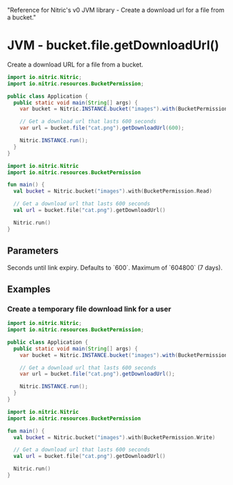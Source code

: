   "Reference for Nitric's v0 JVM library - Create a download url for a file from a bucket."

# JVM - bucket.file.getDownloadUrl()

Create a download URL for a file from a bucket.

<Tabs syncKey="jvm-lang">

<TabItem label="Java">

```java
import io.nitric.Nitric;
import io.nitric.resources.BucketPermission;

public class Application {
  public static void main(String[] args) {
    var bucket = Nitric.INSTANCE.bucket("images").with(BucketPermission.Read);

    // Get a download url that lasts 600 seconds
    var url = bucket.file("cat.png").getDownloadUrl(600);

    Nitric.INSTANCE.run();
  }
}
```

</TabItem>

<TabItem label="Kotlin">

```kotlin
import io.nitric.Nitric
import io.nitric.resources.BucketPermission

fun main() {
  val bucket = Nitric.bucket("images").with(BucketPermission.Read)

  // Get a download url that lasts 600 seconds
  val url = bucket.file("cat.png").getDownloadUrl()

  Nitric.run()
}
```

</TabItem>

</Tabs>

## Parameters

<Properties>
  <Property name="expiry" type="Int">
    Seconds until link expiry. Defaults to `600`. Maximum of `604800` (7 days).
  </Property>
</Properties>

## Examples

### Create a temporary file download link for a user

<Tabs syncKey="jvm-lang">

<TabItem label="Java">

```java
import io.nitric.Nitric;
import io.nitric.resources.BucketPermission;

public class Application {
  public static void main(String[] args) {
    var bucket = Nitric.INSTANCE.bucket("images").with(BucketPermission.Read);

    // Get a download url that lasts 600 seconds
    var url = bucket.file("cat.png").getDownloadUrl();

    Nitric.INSTANCE.run();
  }
}
```

</TabItem>

<TabItem label="Kotlin">

```kotlin
import io.nitric.Nitric
import io.nitric.resources.BucketPermission

fun main() {
  val bucket = Nitric.bucket("images").with(BucketPermission.Write)

  // Get a download url that lasts 600 seconds
  val url = bucket.file("cat.png").getDownloadUrl()

  Nitric.run()
}
```

</TabItem>

</Tabs>
